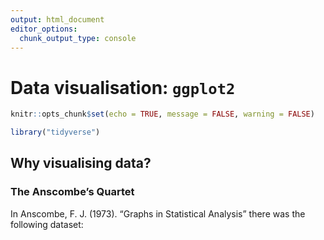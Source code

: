 ```yaml
---
output: html_document
editor_options: 
  chunk_output_type: console
---
```

# Data visualisation: `ggplot2` {#ggplot2}

```r
knitr::opts_chunk$set(echo = TRUE, message = FALSE, warning = FALSE)
```

```r
library("tidyverse")
```

## Why visualising data?
### The Anscombe’s Quartet
In Anscombe, F. J. (1973). "Graphs in Statistical Analysis" there was the following dataset:

